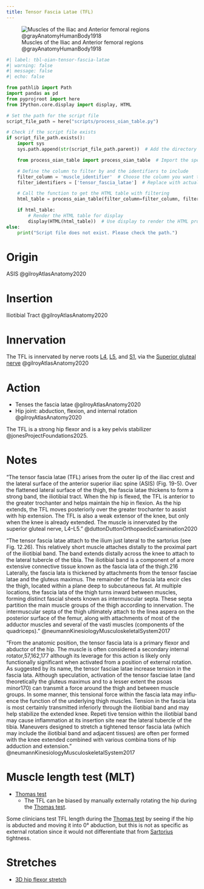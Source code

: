 ```yaml
---
title: Tensor Fascia Latae (TFL)
---
```



![Muscles of the Iliac and Anterior femoral regions @grayAnatomyHumanBody1918](/The Archive/Images/Gray anatomy 1918 images/Myology/image430 Muscles of the iliac and anterior femoral regions.gif)

```python
#| label: tbl-oian-tensor-fascia-latae
#| warning: false
#| message: false
#| echo: false

from pathlib import Path
import pandas as pd
from pyprojroot import here
from IPython.core.display import display, HTML

# Set the path for the script file
script_file_path = here("scripts/process_oian_table.py")

# Check if the script file exists
if script_file_path.exists():
    import sys
    sys.path.append(str(script_file_path.parent))  # Add the directory of the script to the system path

    from process_oian_table import process_oian_table  # Import the specific function

    # Define the column to filter by and the identifiers to include
    filter_column = 'muscle_identifier'  # Choose the column you want to filter by
    filter_identifiers = ['tensor_fascia_latae']  # Replace with actual identifiers you want to include

    # Call the function to get the HTML table with filtering
    html_table = process_oian_table(filter_column=filter_column, filter_identifiers=filter_identifiers)

    if html_table:
        # Render the HTML table for display
        display(HTML(html_table))  # Use display to render the HTML properly
else:
    print("Script file does not exist. Please check the path.")

```

# Origin {#origin}

ASIS @gilroyAtlasAnatomy2020 

# Insertion {#insertion}

Iliotibial Tract @gilroyAtlasAnatomy2020 


# Innervation {#innervation}

The TFL is innervated by nerve roots [L4]({{< var ref-nerve-root.l4 >}}), [L5]({{< var ref-nerve-root.l5 >}}), and [S1]({{< var ref-nerve-root.s1 >}}), via the [Superior gluteal nerve]({{< var ref-superior-gluteal-nerve.path >}})  @gilroyAtlasAnatomy2020

# Action {#action}

- Tenses the fascia latae @gilroyAtlasAnatomy2020
- Hip joint: abduction, flexion, and internal rotation @gilroyAtlasAnatomy2020

The TFL is a strong hip flexor and is a key pelvis stabilizer @jonesProjectFoundations2025.


# Notes

"The tensor fascia latae (TFL) arises from the outer lip of the iliac crest and the lateral surface of the anterior superior iliac spine (ASIS) (Fig. 19-5). Over the flattened lateral surface of the thigh, the fascia latae thickens to form a strong band, the iliotibial tract. When the hip is flexed, the TFL is anterior to the greater trochanter and helps maintain the hip in flexion. As the hip extends, the TFL moves posteriorly over the greater trochanter to assist with hip extension. The TFL is also a weak extensor of the knee, but only when the knee is already extended. The muscle is innervated by the superior gluteal nerve, L4–L5." @duttonDuttonOrthopaedicExamination2020 


“The tensor fascia latae attach to the ilium just lateral to the sartorius (see Fig. 12.26). This relatively short muscle attaches distally to the proximal part of the iliotibial band. The band extends distally across the knee to attach to the lateral tubercle of the tibia. The iliotibial band is a component of a more extensive connec­tive tissue known as the fascia lata of the thigh.216 Laterally, the fascia lata is thickened by attachments from the tensor fasciae latae and the gluteus maximus. The remainder of the fascia lata encir­ cles the thigh, located within a plane deep to subcutaneous fat. At multiple locations, the fascia lata of the thigh turns inward between muscles, forming distinct fascial sheets known as intermuscular	septa. These septa partition the main muscle groups of the thigh according to innervation. The intermuscular septa of the thigh ultimately attach to the linea aspera on the posterior surface of the femur, along with attachments of most of the adductor muscles and several of the vasti muscles (components of the quadriceps).”  @neumannKinesiologyMusculoskeletalSystem2017

“From the anatomic position, the tensor fascia lata is a primary flexor and abductor of the hip. The muscle is often considered a secondary internal rotator,57,162,177 although its leverage for this action is likely only functionally significant when activated from a position of external rotation. As suggested by its name, the tensor fasciae latae increase tension in the fascia lata. Although speculation, activation of the tensor fasciae latae (and theoretically the gluteus maximus and to a lesser extent the psoas minor170) can transmit a force around the thigh and between muscle groups. In some manner, this tensional force within the fascia lata may influ­ ence the function of the underlying thigh muscles. Tension in the fascia lata is most certainly transmitted inferiorly through the iliotibial band and may help stabilize the extended knee. Repeti­ tive tension within the iliotibial band may cause inflammation at its insertion site near the lateral tubercle of the tibia. Maneuvers designed to stretch a tightened tensor fascia lata (which may include the iliotibial band and adjacent tissues) are often per­ formed with the knee extended combined with various combina­ tions of hip adduction and extension.” @neumannKinesiologyMusculoskeletalSystem2017

# Muscle length test (MLT) {#mlt}

- [Thomas test]({{< var ref-thomas-test.path >}})
    - The TFL can be biased by manually externally rotating the hip during the [Thomas test]({{< var ref-thomas-test.path >}}).

::: {.callout-note}
Some clinicians test TFL length during the [Thomas test]({{< var ref-thomas-test.path >}}) by seeing if the hip is abducted and moving it into 0&deg; abduction, but this is not as specific as external rotation since it would not differentiate that from [Sartorius]({{< var ref-sartorius.path >}}) tightness.
:::

# Stretches {#stretch}

- [3D hip flexor stretch]({{< var ref-3d-hip-flexor-stretch.path >}})